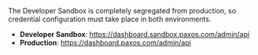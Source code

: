 <Tip>
The Developer Sandbox is completely segregated from production, so credential configuration must take place in both environments.

- **Developer Sandbox**: https://dashboard.sandbox.paxos.com/admin/api
- **Production**: https://dashboard.paxos.com/admin/api
</Tip>
